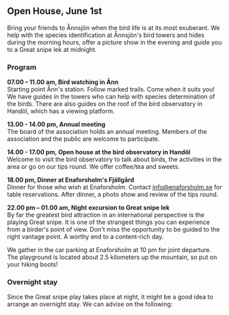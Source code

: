 
## Open House, June 1st

Bring your friends to Ånnsjön when the bird life is at its most exuberant. We help with the species identification at Ånnsjön's bird towers and hides during the morning hours, offer a picture show in the evening and guide you to a Great snipe lek at midnight.

### Program

**07.00 – 11.00 am, Bird watching in Ånn**\
Starting point Ånn's station. Follow marked trails. Come when it suits you! We have guides in the towers who can help with species determination of the birds. There are also guides on the roof of the bird observatory in Handöl, which has a viewing platform.

**13.00 - 14.00 pm, Annual meeting**\
The board of the association holds an annual meeting. Members of the association and the public are welcome to participate.

**14.00 - 17.00 pm, Open house at the bird observatory in Handöl**\
Welcome to visit the bird observatory to talk about birds, the activities in the area or go on our tips round. We offer coffee/tea and sweets.

**18.00 pm, Dinner at Enaforsholm's Fjällgård**\
Dinner for those who wish at Enaforsholm. Contact info@enaforsholm.se for table reservations. After dinner, a photo show and review of the tips round.

**22.00 pm – 01.00 am, Night excursion to Great snipe lek**\
By far the greatest bird attraction in an international perspective is the playing Great snipe. It is one of the strangest things you can experience from a birder's point of view. Don't miss the opportunity to be guided to the right vantage point. A worthy end to a content-rich day.

We gather in the car parking at Enaforsholm at 10 pm for joint departure. The playground is located about 2.5 kilometers up the mountain, so put on your hiking boots!

### Overnight stay

Since the Great snipe play takes place at night, it might be a good idea to arrange an overnight stay. We can advise on the following:

<Accommodation />
